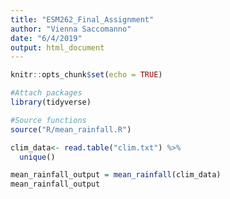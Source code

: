```yaml
---
title: "ESM262_Final_Assignment"
author: "Vienna Saccomanno"
date: "6/4/2019"
output: html_document
---
```


```r
knitr::opts_chunk$set(echo = TRUE)
```

```r
#Attach packages
library(tidyverse)

#Source functions
source("R/mean_rainfall.R")
```


```r
clim_data<- read.table("clim.txt") %>% 
  unique()

```

```r
mean_rainfall_output = mean_rainfall(clim_data)
mean_rainfall_output
```

